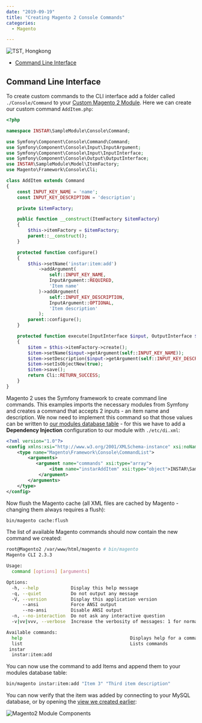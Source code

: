 ```yaml
---
date: "2019-09-19"
title: "Creating Magento 2 Console Commands"
categories:
  - Magento

---
```


![TST, Hongkong](./photo-kt456d_645dhfh6dgjkhg4_d.jpg)

<!-- TOC -->

- [Command Line Interface](#command-line-interface)

<!-- /TOC -->




## Command Line Interface

To create custom commands to the CLI interface add a folder called `./Console/Command` to your [Custom Magento 2 Module](/creating-magento-2-modules). Here we can create our custom command `AddItem.php`:


```php
<?php

namespace INSTAR\SampleModule\Console\Command;

use Symfony\Component\Console\Command\Command;
use Symfony\Component\Console\Input\InputArgument;
use Symfony\Component\Console\Input\InputInterface;
use Symfony\Component\Console\Output\OutputInterface;
use INSTAR\SampleModule\Model\ItemFactory;
use Magento\Framework\Console\Cli;

class AddItem extends Command
{
    const INPUT_KEY_NAME = 'name';
    const INPUT_KEY_DESCRIPTION = 'description';

    private $itemFactory;

    public function __construct(ItemFactory $itemFactory)
    {
        $this->itemFactory = $itemFactory;
        parent::__construct();
    }

    protected function configure()
    {
        $this->setName('instar:item:add')
            ->addArgument(
                self::INPUT_KEY_NAME,
                InputArgument::REQUIRED,
                'Item name'
            )->addArgument(
                self::INPUT_KEY_DESCRIPTION,
                InputArgument::OPTIONAL,
                'Item description'
            );
        parent::configure();
    }

    protected function execute(InputInterface $input, OutputInterface $output)
    {
        $item = $this->itemFactory->create();
        $item->setName($input->getArgument(self::INPUT_KEY_NAME));
        $item->setDescription($input->getArgument(self::INPUT_KEY_DESCRIPTION));
        $item->setIsObjectNew(true);
        $item->save();
        return Cli::RETURN_SUCCESS;
    }
}
```


Magento 2 uses the Symfony framework to create command line commands. This examples imports the necessary modules from Symfony and creates a command that accepts 2 inputs - an item name and description. We now need to implement this command so that those values can be written to [our modules database table](/creating-magento-2-modules#module-install-scripts) - for this we have to add a __Dependency Injection__ configuration to our module with `./etc/di.xml`:


```xml
<?xml version="1.0"?>
<config xmlns:xsi="http://www.w3.org/2001/XMLSchema-instance" xsi:noNamespaceSchemaLocation="urn:magento:framework:ObjectManager/etc/config.xsd">
    <type name="Magento\Framework\Console\CommandList">
        <arguments>
           <argument name="commands" xsi:type="array">
                <item name="instarAddItem" xsi:type="object">INSTAR\SampleModule\Console\Command\AddItem</item>
            </argument>
        </arguments>
    </type>
</config>
```


Now flush the Magento cache (all XML files are cached by Magento - changing them always requires a flush):


```bash
bin/magento cache:flush
```


The list of available Magento commands should now contain the new command we created:


```bash
root@Magento2 /var/www/html/magento # bin/magento
Magento CLI 2.3.3

Usage:
  command [options] [arguments]

Options:
  -h, --help            Display this help message
  -q, --quiet           Do not output any message
  -V, --version         Display this application version
      --ansi            Force ANSI output
      --no-ansi         Disable ANSI output
  -n, --no-interaction  Do not ask any interactive question
  -v|vv|vvv, --verbose  Increase the verbosity of messages: 1 for normal output, 2 for more verbose output and 3 for debug

Available commands:
  help                                        Displays help for a command
  list                                        Lists commands
 instar
  instar:item:add
```


You can now use the command to add Items and append them to your modules database table:


```bash
bin/magento instar:item:add "Item 3" "Third item description"
```


You can now verify that the item was added by connecting to your MySQL database, or by opening the [view we created earlier](/creating-magento-2-modules#view-layer):



![Magento2 Module Components](./Magento2_Module_Components_01.png)